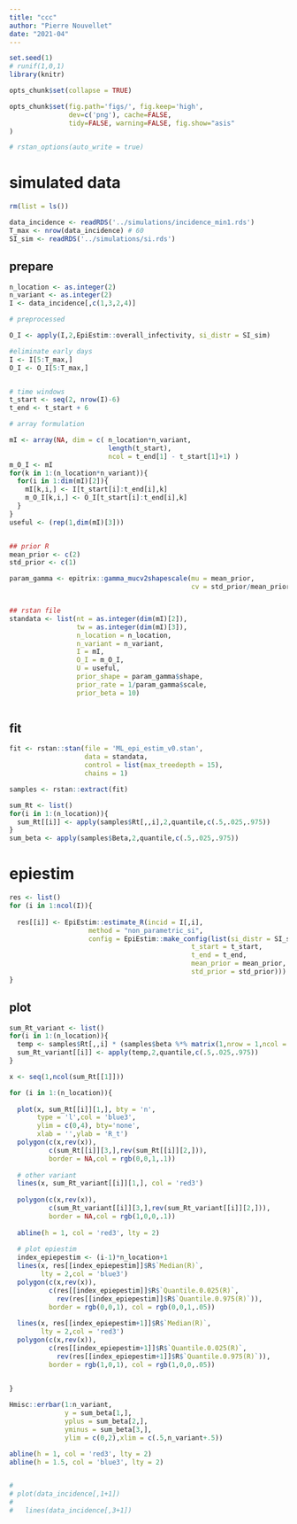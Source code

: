 ```yaml
---
title: "ccc"
author: "Pierre Nouvellet"
date: "2021-04"
---
```


```r
set.seed(1)
# runif(1,0,1)
library(knitr)

opts_chunk$set(collapse = TRUE)

opts_chunk$set(fig.path='figs/', fig.keep='high', 
               dev=c('png'), cache=FALSE,
               tidy=FALSE, warning=FALSE, fig.show="asis"
)

# rstan_options(auto_write = true)
```


# simulated data

```r

rm(list = ls())

```


```r


data_incidence <- readRDS('../simulations/incidence_min1.rds')
T_max <- nrow(data_incidence) # 60
SI_sim <- readRDS('../simulations/si.rds') 

```

## prepare

```r
n_location <- as.integer(2)
n_variant <- as.integer(2)
I <- data_incidence[,c(1,3,2,4)]

# preprocessed

O_I <- apply(I,2,EpiEstim::overall_infectivity, si_distr = SI_sim)

#eliminate early days
I <- I[5:T_max,]
O_I <- O_I[5:T_max,]


# time windows
t_start <- seq(2, nrow(I)-6) 
t_end <- t_start + 6

# array formulation

mI <- array(NA, dim = c( n_location*n_variant,
                         length(t_start),
                         ncol = t_end[1] - t_start[1]+1) )
m_O_I <- mI
for(k in 1:(n_location*n_variant)){
  for(i in 1:dim(mI)[2]){
    mI[k,i,] <- I[t_start[i]:t_end[i],k]
    m_O_I[k,i,] <- O_I[t_start[i]:t_end[i],k]
  }
}
useful <- (rep(1,dim(mI)[3]))


## prior R
mean_prior <- c(2)
std_prior <- c(1)

param_gamma <- epitrix::gamma_mucv2shapescale(mu = mean_prior,
                                              cv = std_prior/mean_prior)


## rstan file
standata <- list(nt = as.integer(dim(mI)[2]),
                 tw = as.integer(dim(mI)[3]),
                 n_location = n_location,
                 n_variant = n_variant,
                 I = mI,
                 O_I = m_O_I,
                 U = useful,
                 prior_shape = param_gamma$shape,
                 prior_rate = 1/param_gamma$scale,
                 prior_beta = 10)



```

## fit

```r



fit <- rstan::stan(file = 'ML_epi_estim_v0.stan',
                   data = standata,
                   control = list(max_treedepth = 15),
                   chains = 1)

samples <- rstan::extract(fit)

sum_Rt <- list()
for(i in 1:(n_location)){
  sum_Rt[[i]] <- apply(samples$Rt[,,i],2,quantile,c(.5,.025,.975))
}
sum_beta <- apply(samples$Beta,2,quantile,c(.5,.025,.975))

```

# epiestim

```r
res <- list()
for (i in 1:ncol(I)){
  
  res[[i]] <- EpiEstim::estimate_R(incid = I[,i],
                    method = "non_parametric_si",
                    config = EpiEstim::make_config(list(si_distr = SI_sim,
                                              t_start = t_start,
                                              t_end = t_end,
                                              mean_prior = mean_prior,
                                              std_prior = std_prior)))
}
```



## plot


```r
sum_Rt_variant <- list()
for(i in 1:(n_location)){
  temp <- samples$Rt[,,i] * (samples$beta %*% matrix(1,nrow = 1,ncol = ncol( samples$Rt[,,i])) )
  sum_Rt_variant[[i]] <- apply(temp,2,quantile,c(.5,.025,.975))
}

x <- seq(1,ncol(sum_Rt[[1]]))

for (i in 1:(n_location)){
  
  plot(x, sum_Rt[[i]][1,], bty = 'n',
       type = 'l',col = 'blue3',
       ylim = c(0,4), bty='none',
       xlab = '',ylab = 'R_t')
  polygon(c(x,rev(x)), 
          c(sum_Rt[[i]][3,],rev(sum_Rt[[i]][2,])),
          border = NA,col = rgb(0,0,1,.1))
  
  # other variant
  lines(x, sum_Rt_variant[[i]][1,], col = 'red3') 
  
  polygon(c(x,rev(x)), 
          c(sum_Rt_variant[[i]][3,],rev(sum_Rt_variant[[i]][2,])),
          border = NA,col = rgb(1,0,0,.1))
  
  abline(h = 1, col = 'red3', lty = 2)
  
  # plot epiestim
  index_epiepestim <- (i-1)*n_location+1
  lines(x, res[[index_epiepestim]]$R$`Median(R)`,
        lty = 2,col = 'blue3')
  polygon(c(x,rev(x)), 
          c(res[[index_epiepestim]]$R$`Quantile.0.025(R)`,
            rev(res[[index_epiepestim]]$R$`Quantile.0.975(R)`)),
          border = rgb(0,0,1), col = rgb(0,0,1,.05))
  
  lines(x, res[[index_epiepestim+1]]$R$`Median(R)`,
        lty = 2,col = 'red3')
  polygon(c(x,rev(x)), 
          c(res[[index_epiepestim+1]]$R$`Quantile.0.025(R)`,
            rev(res[[index_epiepestim+1]]$R$`Quantile.0.975(R)`)),
          border = rgb(1,0,1), col = rgb(1,0,0,.05))

  
}

Hmisc::errbar(1:n_variant, 
              y = sum_beta[1,],
              yplus = sum_beta[2,], 
              yminus = sum_beta[3,],
              ylim = c(0,2),xlim = c(.5,n_variant+.5))

abline(h = 1, col = 'red3', lty = 2)
abline(h = 1.5, col = 'blue3', lty = 2)


# 
# plot(data_incidence[,1+1])
# 
#   lines(data_incidence[,3+1])

```


